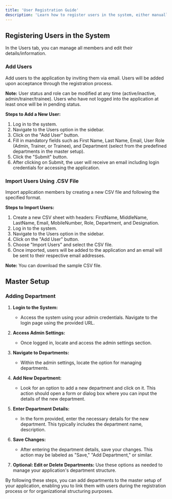 ```yaml
---
title: 'User Registration Guide'
description: 'Learn how to register users in the system, either manually or by importing via a CSV file.'
---
```


## Registering Users in the System

In the Users tab, you can manage all members and edit their details/information.

### Add Users

Add users to the application by inviting them via email. Users will be added upon acceptance through the registration process.

**Note:** User status and role can be modified at any time (active/inactive, admin/trainer/trainee). Users who have not logged into the application at least once will be in pending status.

**Steps to Add a New User:**
1. Log in to the system.
2. Navigate to the Users option in the sidebar.
3. Click on the "Add User" button.
4. Fill in mandatory fields such as First Name, Last Name, Email, User Role (Admin, Trainer, or Trainee), and Department (select from the predefined departments in the master setup).
5. Click the "Submit" button.
6. After clicking on Submit, the user will receive an email including login credentials for accessing the application.

### Import Users Using .CSV File

Import application members by creating a new CSV file and following the specified format.

**Steps to Import Users:**
1. Create a new CSV sheet with headers: FirstName, MiddleName, LastName, Email, MobileNumber, Role, Department, and Designation.
2. Log in to the system.
3. Navigate to the Users option in the sidebar.
4. Click on the "Add User" button.
5. Choose "Import Users" and select the CSV file.
6. Once imported, users will be added to the application and an email will be sent to their respective email addresses.

**Note:** You can download the sample CSV file.

## Master Setup 

### Adding Department

1. **Login to the System:**
   - Access the system using your admin credentials. Navigate to the login page using the provided URL.

2. **Access Admin Settings:**
   - Once logged in, locate and access the admin settings section.

3. **Navigate to Departments:**
   - Within the admin settings, locate the option for managing departments.

4. **Add New Department:**
   - Look for an option to add a new department and click on it. This action should open a form or dialog box where you can input the details of the new department.

5. **Enter Department Details:**
   - In the form provided, enter the necessary details for the new department. This typically includes the department name, description.

6. **Save Changes:**
   - After entering the department details, save your changes. This action may be labeled as "Save," "Add Department," or similar.

7. **Optional: Edit or Delete Departments:**
Use these options as needed to manage your application's department structure.

By following these steps, you can add departments to the master setup of your application, enabling you to link them with users during the registration process or for organizational structuring purposes.
